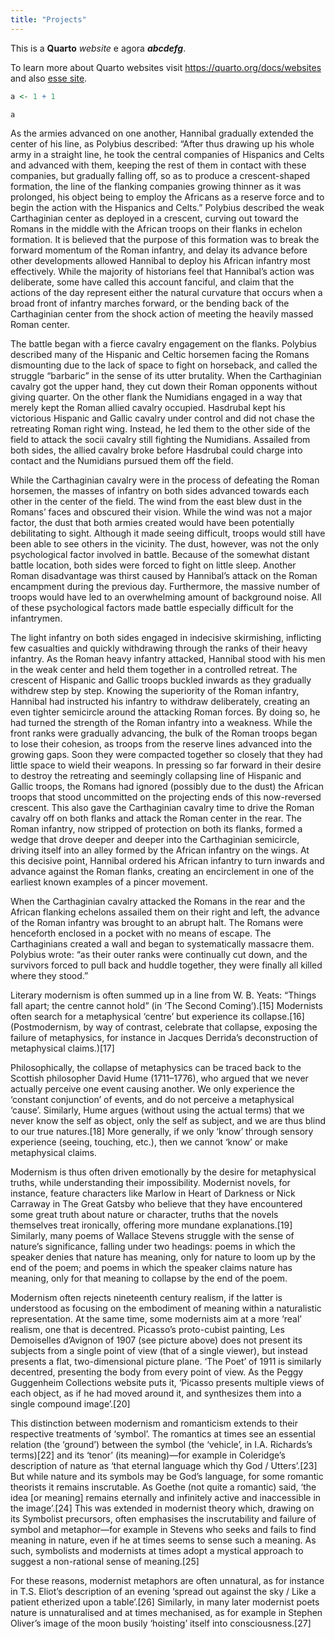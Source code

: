 ```yaml
---
title: "Projects"
---
```


This is a **Quarto** _website_ e  agora **_abcdefg_**.

To learn more about Quarto websites visit <https://quarto.org/docs/websites> and also [esse site](www.folha.com).

```r
a <- 1 + 1

a
```

As the armies advanced on one another, Hannibal gradually extended the center of his line, as Polybius described: "After thus drawing up his whole army in a straight line, he took the central companies of Hispanics and Celts and advanced with them, keeping the rest of them in contact with these companies, but gradually falling off, so as to produce a crescent-shaped formation, the line of the flanking companies growing thinner as it was prolonged, his object being to employ the Africans as a reserve force and to begin the action with the Hispanics and Celts." Polybius described the weak Carthaginian center as deployed in a crescent, curving out toward the Romans in the middle with the African troops on their flanks in echelon formation. It is believed that the purpose of this formation was to break the forward momentum of the Roman infantry, and delay its advance before other developments allowed Hannibal to deploy his African infantry most effectively. While the majority of historians feel that Hannibal's action was deliberate, some have called this account fanciful, and claim that the actions of the day represent either the natural curvature that occurs when a broad front of infantry marches forward, or the bending back of the Carthaginian center from the shock action of meeting the heavily massed Roman center.

The battle began with a fierce cavalry engagement on the flanks. Polybius described many of the Hispanic and Celtic horsemen facing the Romans dismounting due to the lack of space to fight on horseback, and called the struggle "barbaric" in the sense of its utter brutality. When the Carthaginian cavalry got the upper hand, they cut down their Roman opponents without giving quarter. On the other flank the Numidians engaged in a way that merely kept the Roman allied cavalry occupied. Hasdrubal kept his victorious Hispanic and Gallic cavalry under control and did not chase the retreating Roman right wing. Instead, he led them to the other side of the field to attack the socii cavalry still fighting the Numidians. Assailed from both sides, the allied cavalry broke before Hasdrubal could charge into contact and the Numidians pursued them off the field.

While the Carthaginian cavalry were in the process of defeating the Roman horsemen, the masses of infantry on both sides advanced towards each other in the center of the field. The wind from the east blew dust in the Romans' faces and obscured their vision. While the wind was not a major factor, the dust that both armies created would have been potentially debilitating to sight. Although it made seeing difficult, troops would still have been able to see others in the vicinity. The dust, however, was not the only psychological factor involved in battle. Because of the somewhat distant battle location, both sides were forced to fight on little sleep. Another Roman disadvantage was thirst caused by Hannibal's attack on the Roman encampment during the previous day. Furthermore, the massive number of troops would have led to an overwhelming amount of background noise. All of these psychological factors made battle especially difficult for the infantrymen.

The light infantry on both sides engaged in indecisive skirmishing, inflicting few casualties and quickly withdrawing through the ranks of their heavy infantry. As the Roman heavy infantry attacked, Hannibal stood with his men in the weak center and held them together in a controlled retreat. The crescent of Hispanic and Gallic troops buckled inwards as they gradually withdrew step by step. Knowing the superiority of the Roman infantry, Hannibal had instructed his infantry to withdraw deliberately, creating an even tighter semicircle around the attacking Roman forces. By doing so, he had turned the strength of the Roman infantry into a weakness. While the front ranks were gradually advancing, the bulk of the Roman troops began to lose their cohesion, as troops from the reserve lines advanced into the growing gaps. Soon they were compacted together so closely that they had little space to wield their weapons. In pressing so far forward in their desire to destroy the retreating and seemingly collapsing line of Hispanic and Gallic troops, the Romans had ignored (possibly due to the dust) the African troops that stood uncommitted on the projecting ends of this now-reversed crescent. This also gave the Carthaginian cavalry time to drive the Roman cavalry off on both flanks and attack the Roman center in the rear. The Roman infantry, now stripped of protection on both its flanks, formed a wedge that drove deeper and deeper into the Carthaginian semicircle, driving itself into an alley formed by the African infantry on the wings. At this decisive point, Hannibal ordered his African infantry to turn inwards and advance against the Roman flanks, creating an encirclement in one of the earliest known examples of a pincer movement.

When the Carthaginian cavalry attacked the Romans in the rear and the African flanking echelons assailed them on their right and left, the advance of the Roman infantry was brought to an abrupt halt. The Romans were henceforth enclosed in a pocket with no means of escape. The Carthaginians created a wall and began to systematically massacre them. Polybius wrote: "as their outer ranks were continually cut down, and the survivors forced to pull back and huddle together, they were finally all killed where they stood."

Literary modernism is often summed up in a line from W. B. Yeats: "Things fall apart; the centre cannot hold” (in 'The Second Coming').[15] Modernists often search for a metaphysical 'centre' but experience its collapse.[16] (Postmodernism, by way of contrast, celebrate that collapse, exposing the failure of metaphysics, for instance in Jacques Derrida's deconstruction of metaphysical claims.)[17]

Philosophically, the collapse of metaphysics can be traced back to the Scottish philosopher David Hume (1711–1776), who argued that we never actually perceive one event causing another. We only experience the 'constant conjunction' of events, and do not perceive a metaphysical 'cause'. Similarly, Hume argues (without using the actual terms) that we never know the self as object, only the self as subject, and we are thus blind to our true natures.[18] More generally, if we only 'know' through sensory experience (seeing, touching, etc.), then we cannot 'know' or make metaphysical claims.

Modernism is thus often driven emotionally by the desire for metaphysical truths, while understanding their impossibility. Modernist novels, for instance, feature characters like Marlow in Heart of Darkness or Nick Carraway in The Great Gatsby who believe that they have encountered some great truth about nature or character, truths that the novels themselves treat ironically, offering more mundane explanations.[19] Similarly, many poems of Wallace Stevens struggle with the sense of nature's significance, falling under two headings: poems in which the speaker denies that nature has meaning, only for nature to loom up by the end of the poem; and poems in which the speaker claims nature has meaning, only for that meaning to collapse by the end of the poem.

Modernism often rejects nineteenth century realism, if the latter is understood as focusing on the embodiment of meaning within a naturalistic representation. At the same time, some modernists aim at a more 'real' realism, one that is decentred. Picasso's proto-cubist painting, Les Demoiselles d'Avignon of 1907 (see picture above) does not present its subjects from a single point of view (that of a single viewer), but instead presents a flat, two-dimensional picture plane. 'The Poet' of 1911 is similarly decentred, presenting the body from every point of view. As the Peggy Guggenheim Collections website puts it, 'Picasso presents multiple views of each object, as if he had moved around it, and synthesizes them into a single compound image'.[20]

This distinction between modernism and romanticism extends to their respective treatments of 'symbol'. The romantics at times see an essential relation (the 'ground') between the symbol (the 'vehicle', in I.A. Richards's terms)[22] and its 'tenor' (its meaning)—for example in Coleridge's description of nature as 'that eternal language which thy God / Utters'.[23] But while nature and its symbols may be God's language, for some romantic theorists it remains inscrutable. As Goethe (not quite a romantic) said, 'the idea [or meaning] remains eternally and infinitely active and inaccessible in the image'.[24] This was extended in modernist theory which, drawing on its Symbolist precursors, often emphasises the inscrutability and failure of symbol and metaphor—for example in Stevens who seeks and fails to find meaning in nature, even if he at times seems to sense such a meaning. As such, symbolists and modernists at times adopt a mystical approach to suggest a non-rational sense of meaning.[25]

For these reasons, modernist metaphors are often unnatural, as for instance in T.S. Eliot's description of an evening 'spread out against the sky / Like a patient etherized upon a table'.[26] Similarly, in many later modernist poets nature is unnaturalised and at times mechanised, as for example in Stephen Oliver's image of the moon busily 'hoisting' itself into consciousness.[27]